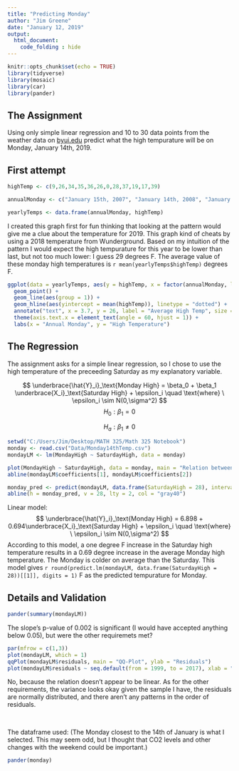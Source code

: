 ```yaml
---
title: "Predicting Monday"
author: "Jim Greene"
date: "January 12, 2019"
output: 
  html_document:
    code_folding : hide
---
```


```r
knitr::opts_chunk$set(echo = TRUE)
library(tidyverse)
library(mosaic)
library(car)
library(pander)
```

## The Assignment

Using only simple linear regression and 10 to 30 data points from the weather data on [byui.edu](http://web.byui.edu/Weather/Data/2017/1) predict what the high tempurature will be on Monday, January 14th, 2019.

## First attempt

```r
highTemp <- c(9,26,34,35,36,26,0,28,37,19,17,39)

annualMonday <- c("January 15th, 2007", "January 14th, 2008", "January 12th, 2009", "January 11th, 2010", "January 17th, 2011", "January 16th, 2012", "January 14th, 2013", "January 16th, 2014", "January 12th, 2015", "January 11th, 2016", "January 16th, 2017", "January 15th, 2018")

yearlyTemps <- data.frame(annualMonday, highTemp)
```

I created this graph first for fun thinking that looking at the pattern would give me a clue about the temperature for 2019. This graph kind of cheats by using a 2018 temperature from Wunderground. Based on my intuition of the pattern I would expect the high tempurature for this year to be lower than last, but not too much lower: I guess 29 degrees F. The average value of these monday high temperatures is `r mean(yearlyTemps$highTemp)` degrees F.

```r
ggplot(data = yearlyTemps, aes(y = highTemp, x = factor(annualMonday, level = c("January 15th, 2007", "January 14th, 2008", "January 12th, 2009", "January 11th, 2010", "January 17th, 2011", "January 16th, 2012", "January 14th, 2013", "January 16th, 2014", "January 12th, 2015", "January 11th, 2016", "January 16th, 2017", "January 15th, 2018")))) +
  geom_point() +
  geom_line(aes(group = 1)) +
  geom_hline(aes(yintercept = mean(highTemp)), linetype = "dotted") +
  annotate("text", x = 3.7, y = 26, label = "Average High Temp", size = 2) +
  theme(axis.text.x = element_text(angle = 60, hjust = 1)) +
  labs(x = "Annual Monday", y = "High Temperature")
```

## The Regression

The assignment asks for a simple linear regression, so I chose to use the high temperature of the preceeding Saturday as my explanatory variable.

$$
  \underbrace{\hat{Y}_i}_\text{Monday High} = \beta_0 + \beta_1 \underbrace{X_i}_\text{Saturday High} + \epsilon_i \quad \text{where} \ \epsilon_i \sim N(0,\sigma^2)
$$
$$
H_0: \beta_1 = 0
$$

$$
H_a: \beta_1 \ne 0
$$

```r
setwd("C:/Users/Jim/Desktop/MATH 325/Math 325 Notebook")
monday <- read.csv("Data/Monday14thTemp.csv")
mondayLM <- lm(MondayHigh ~ SaturdayHigh, data = monday)

plot(MondayHigh ~ SaturdayHigh, data = monday, main = "Relation between Saturday and Proceeding Monday High Temperatures for Each Year \nUsing the Monday Closest to the 14th of January", ylab = "High Tempurature on Proceeding Monday (F)", xlab = "High Tempurature on Saturday (F)", pch = 16, col = "gray50")
abline(mondayLM$coefficients[1], mondayLM$coefficients[2])

monday_pred <- predict(mondayLM, data.frame(SaturdayHigh = 28), interval = "prediction")
abline(h = monday_pred, v = 28, lty = 2, col = "gray40")
```

Linear model:
$$
  \underbrace{\hat{Y}_i}_\text{Monday High} = 6.898 + 0.694\underbrace{X_i}_\text{Saturday High} + \epsilon_i \quad \text{where} \ \epsilon_i \sim N(0,\sigma^2)
$$
According to this model, a one degree F increase in the Saturday high temperature results in a 0.69 degree increase in the average Monday high temperature. The Monday is colder on average than the Saturday. This model gives `r round(predict.lm(mondayLM, data.frame(SaturdayHigh = 28))[[1]], digits = 1)` F as the predicted tempurature for Monday.

## Details and Validation

```r
pander(summary(mondayLM))
```

The slope's p-value of 0.002 is significant (I would have accepted anything below 0.05), but were the other requiremets met?

```r

par(mfrow = c(1,3))
plot(mondayLM, which = 1)
qqPlot(mondayLM$residuals, main = "QQ-Plot", ylab = "Residuals")
plot(mondayLM$residuals ~ seq.default(from = 1999, to = 2017), xlab = "Year", main = "Order of Residuals", ylab = "Residuals")
```

No, because the relation doesn't appear to be linear. As for the other requirements, the variance looks okay given the sample I have, the residuals are normally distributed, and there aren't any patterns in the order of residuals.

<br />

The dataframe used: (The Monday closest to the 14th of January is what I selected. This may seem odd, but I thought that CO2 levels and other changes with the weekend could be important.)
```r
pander(monday)
```